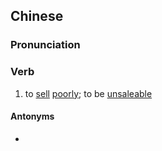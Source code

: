 {{also|滞销}}
==Chinese==
{{zh-forms|s=滞销}}

===Pronunciation===
{{zh-pron
|m=zhìxiāo
|c=zai6 siu1
|mn=qz:tē-siau/tw:thì-siau/zz:tī-siau
|cat=v
}}

===Verb===
{{zh-verb}}

# to [[sell]] [[poorly]]; to be [[unsaleable]]

====Antonyms====
* {{zh-l|暢銷}}